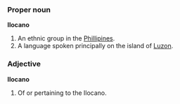 ===Proper noun===
'''Ilocano'''

# An ethnic group in the [[Phillipines]].
# A language spoken principally on the island of [[Luzon]].

===Adjective===
'''Ilocano'''

# Of or pertaining to the Ilocano.